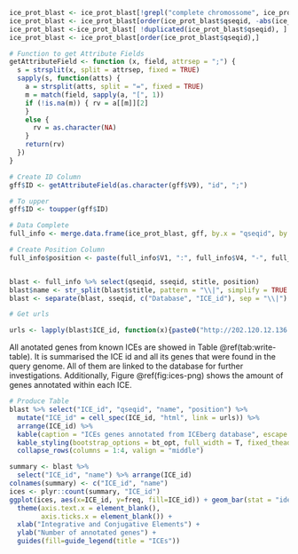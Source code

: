 ```r
ice_prot_blast <- ice_prot_blast[!grepl("complete chromossome", ice_prot_blast$stitle),]
ice_prot_blast <- ice_prot_blast[order(ice_prot_blast$qseqid, -abs(ice_prot_blast$pident), -abs(ice_prot_blast$bitscore) ), ]
ice_prot_blast <-ice_prot_blast[ !duplicated(ice_prot_blast$qseqid), ]
ice_prot_blast <- ice_prot_blast[order(ice_prot_blast$qseqid),]

# Function to get Attribute Fields
getAttributeField <- function (x, field, attrsep = ";") { 
  s = strsplit(x, split = attrsep, fixed = TRUE) 
  sapply(s, function(atts) { 
    a = strsplit(atts, split = "=", fixed = TRUE) 
    m = match(field, sapply(a, "[", 1)) 
    if (!is.na(m)) { rv = a[[m]][2] 
    } 
    else { 
      rv = as.character(NA) 
    } 
    return(rv) 
  }) 
}

# Create ID Column
gff$ID <- getAttributeField(as.character(gff$V9), "id", ";")

# To upper
gff$ID <- toupper(gff$ID)

# Data Complete
full_info <- merge.data.frame(ice_prot_blast, gff, by.x = "qseqid", by.y = "ID")

# Create Position Column
full_info$position <- paste(full_info$V1, ":", full_info$V4, "-", full_info$V5, sep = "")


blast <- full_info %>% select(qseqid, sseqid, stitle, position)
blast$name <- str_split(blast$stitle, pattern = "\\|", simplify = TRUE )[,6]
blast <- separate(blast, sseqid, c("Database", "ICE_id"), sep = "\\|")

# Get urls

urls <- lapply(blast$ICE_id, function(x){paste0("http://202.120.12.136:7913/ICEberg2/feature_page.php?ice_id=", x)})
```

All anotated genes from known ICEs are showed in Table \@ref(tab:write-table). It is summarised the ICE id and all its genes that were found in the query genome. All of them are linked to the database for further investigations. Additionally, Figure \@ref(fig:ices-png) shows the amount of genes annotated within each ICE.

```r
# Produce Table
blast %>% select("ICE_id", "qseqid", "name", "position") %>%
  mutate("ICE_id" = cell_spec(ICE_id, "html", link = urls)) %>%
  arrange(ICE_id) %>%
  kable(caption = "ICEs genes annotated from ICEberg database", escape = FALSE, col.names = c("ICE id", "Query Protein ID", "ICE's gene names", "Query Protein Coordinates")) %>%
  kable_styling(bootstrap_options = bt_opt, full_width = T, fixed_thead = T, font_size = 12) %>%
  collapse_rows(columns = 1:4, valign = "middle")
```

```r
summary <- blast %>%
  select("ICE_id", "name") %>% arrange(ICE_id)
colnames(summary) <- c("ICE_id", "name")
ices <- plyr::count(summary, "ICE_id")
ggplot(ices, aes(x=ICE_id, y=freq, fill=ICE_id)) + geom_bar(stat = "identity") +
  theme(axis.text.x = element_blank(),
        axis.ticks.x = element_blank()) +
  xlab("Integrative and Conjugative Elements") +
  ylab("Number of annotated genes") +
  guides(fill=guide_legend(title = "ICEs"))
```
